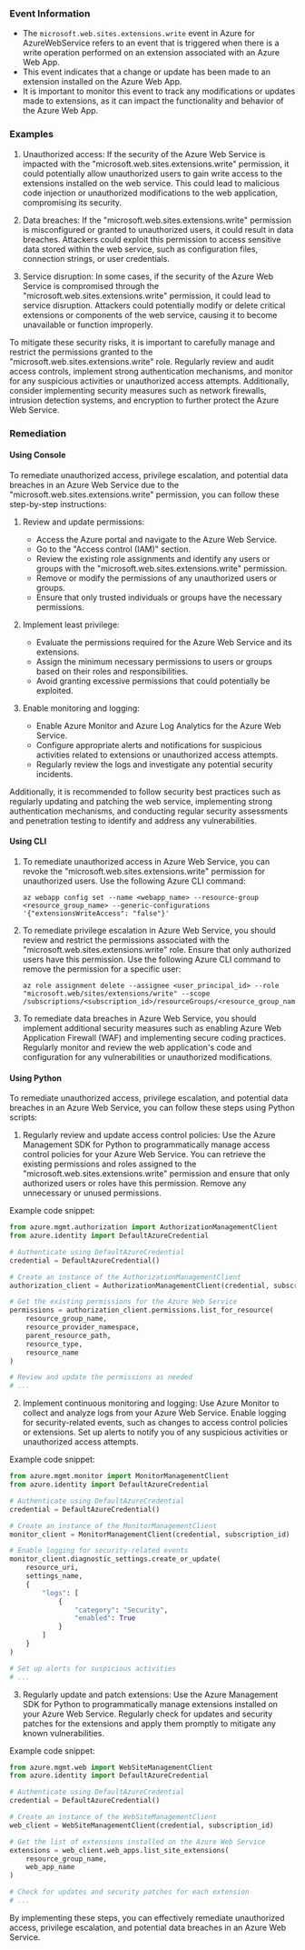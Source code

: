 
### Event Information

- The `microsoft.web.sites.extensions.write` event in Azure for AzureWebService refers to an event that is triggered when there is a write operation performed on an extension associated with an Azure Web App.
- This event indicates that a change or update has been made to an extension installed on the Azure Web App.
- It is important to monitor this event to track any modifications or updates made to extensions, as it can impact the functionality and behavior of the Azure Web App.


### Examples

1. Unauthorized access: If the security of the Azure Web Service is impacted with the "microsoft.web.sites.extensions.write" permission, it could potentially allow unauthorized users to gain write access to the extensions installed on the web service. This could lead to malicious code injection or unauthorized modifications to the web application, compromising its security.

2. Data breaches: If the "microsoft.web.sites.extensions.write" permission is misconfigured or granted to unauthorized users, it could result in data breaches. Attackers could exploit this permission to access sensitive data stored within the web service, such as configuration files, connection strings, or user credentials.

3. Service disruption: In some cases, if the security of the Azure Web Service is compromised through the "microsoft.web.sites.extensions.write" permission, it could lead to service disruption. Attackers could potentially modify or delete critical extensions or components of the web service, causing it to become unavailable or function improperly.

To mitigate these security risks, it is important to carefully manage and restrict the permissions granted to the "microsoft.web.sites.extensions.write" role. Regularly review and audit access controls, implement strong authentication mechanisms, and monitor for any suspicious activities or unauthorized access attempts. Additionally, consider implementing security measures such as network firewalls, intrusion detection systems, and encryption to further protect the Azure Web Service.

### Remediation

#### Using Console

To remediate unauthorized access, privilege escalation, and potential data breaches in an Azure Web Service due to the "microsoft.web.sites.extensions.write" permission, you can follow these step-by-step instructions:

1. Review and update permissions:
   - Access the Azure portal and navigate to the Azure Web Service.
   - Go to the "Access control (IAM)" section.
   - Review the existing role assignments and identify any users or groups with the "microsoft.web.sites.extensions.write" permission.
   - Remove or modify the permissions of any unauthorized users or groups.
   - Ensure that only trusted individuals or groups have the necessary permissions.

2. Implement least privilege:
   - Evaluate the permissions required for the Azure Web Service and its extensions.
   - Assign the minimum necessary permissions to users or groups based on their roles and responsibilities.
   - Avoid granting excessive permissions that could potentially be exploited.

3. Enable monitoring and logging:
   - Enable Azure Monitor and Azure Log Analytics for the Azure Web Service.
   - Configure appropriate alerts and notifications for suspicious activities related to extensions or unauthorized access attempts.
   - Regularly review the logs and investigate any potential security incidents.

Additionally, it is recommended to follow security best practices such as regularly updating and patching the web service, implementing strong authentication mechanisms, and conducting regular security assessments and penetration testing to identify and address any vulnerabilities.

#### Using CLI

1. To remediate unauthorized access in Azure Web Service, you can revoke the "microsoft.web.sites.extensions.write" permission for unauthorized users. Use the following Azure CLI command:

   ```
   az webapp config set --name <webapp_name> --resource-group <resource_group_name> --generic-configurations '{"extensionsWriteAccess": "false"}'
   ```

2. To remediate privilege escalation in Azure Web Service, you should review and restrict the permissions associated with the "microsoft.web.sites.extensions.write" role. Ensure that only authorized users have this permission. Use the following Azure CLI command to remove the permission for a specific user:

   ```
   az role assignment delete --assignee <user_principal_id> --role "microsoft.web/sites/extensions/write" --scope /subscriptions/<subscription_id>/resourceGroups/<resource_group_name>/providers/Microsoft.Web/sites/<webapp_name>
   ```

3. To remediate data breaches in Azure Web Service, you should implement additional security measures such as enabling Azure Web Application Firewall (WAF) and implementing secure coding practices. Regularly monitor and review the web application's code and configuration for any vulnerabilities or unauthorized modifications.

#### Using Python

To remediate unauthorized access, privilege escalation, and potential data breaches in an Azure Web Service, you can follow these steps using Python scripts:

1. Regularly review and update access control policies: Use the Azure Management SDK for Python to programmatically manage access control policies for your Azure Web Service. You can retrieve the existing permissions and roles assigned to the "microsoft.web.sites.extensions.write" permission and ensure that only authorized users or roles have this permission. Remove any unnecessary or unused permissions.

Example code snippet:
```python
from azure.mgmt.authorization import AuthorizationManagementClient
from azure.identity import DefaultAzureCredential

# Authenticate using DefaultAzureCredential
credential = DefaultAzureCredential()

# Create an instance of the AuthorizationManagementClient
authorization_client = AuthorizationManagementClient(credential, subscription_id)

# Get the existing permissions for the Azure Web Service
permissions = authorization_client.permissions.list_for_resource(
    resource_group_name,
    resource_provider_namespace,
    parent_resource_path,
    resource_type,
    resource_name
)

# Review and update the permissions as needed
# ...

```

2. Implement continuous monitoring and logging: Use Azure Monitor to collect and analyze logs from your Azure Web Service. Enable logging for security-related events, such as changes to access control policies or extensions. Set up alerts to notify you of any suspicious activities or unauthorized access attempts.

Example code snippet:
```python
from azure.mgmt.monitor import MonitorManagementClient
from azure.identity import DefaultAzureCredential

# Authenticate using DefaultAzureCredential
credential = DefaultAzureCredential()

# Create an instance of the MonitorManagementClient
monitor_client = MonitorManagementClient(credential, subscription_id)

# Enable logging for security-related events
monitor_client.diagnostic_settings.create_or_update(
    resource_uri,
    settings_name,
    {
        "logs": [
            {
                "category": "Security",
                "enabled": True
            }
        ]
    }
)

# Set up alerts for suspicious activities
# ...

```

3. Regularly update and patch extensions: Use the Azure Management SDK for Python to programmatically manage extensions installed on your Azure Web Service. Regularly check for updates and security patches for the extensions and apply them promptly to mitigate any known vulnerabilities.

Example code snippet:
```python
from azure.mgmt.web import WebSiteManagementClient
from azure.identity import DefaultAzureCredential

# Authenticate using DefaultAzureCredential
credential = DefaultAzureCredential()

# Create an instance of the WebSiteManagementClient
web_client = WebSiteManagementClient(credential, subscription_id)

# Get the list of extensions installed on the Azure Web Service
extensions = web_client.web_apps.list_site_extensions(
    resource_group_name,
    web_app_name
)

# Check for updates and security patches for each extension
# ...

```

By implementing these steps, you can effectively remediate unauthorized access, privilege escalation, and potential data breaches in an Azure Web Service.

